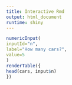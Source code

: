 ```yaml
---
title: Interactive Rmd
output: html_document
runtime: shiny
---
```

  
```r
numericInput(
inputId="n",
label="How many cars?", 
value=5
)
renderTable({
head(cars, input$n)
})
```

